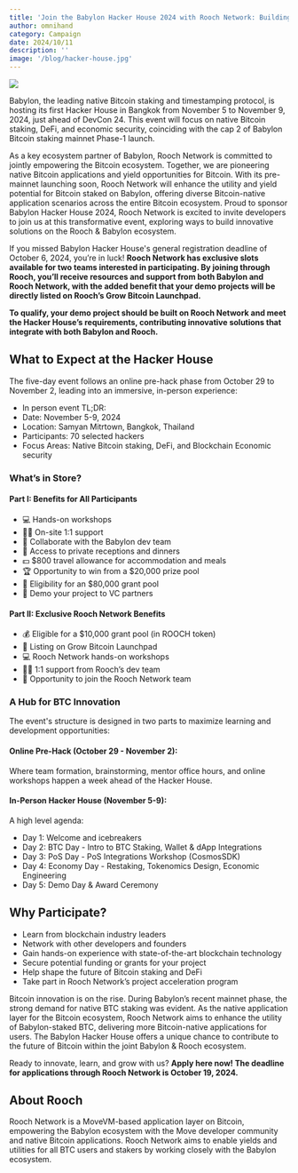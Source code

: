 ```yaml
---
title: 'Join the Babylon Hacker House 2024 with Rooch Network: Building Native Bitcoin Applications on the Rooch & Babylon Ecosystem'
author: omnihand
category: Campaign
date: 2024/10/11
description: ''
image: '/blog/hacker-house.jpg'
---
```



<PostHeader />

![](/blog/hacker-house.jpg)

Babylon, the leading native Bitcoin staking and timestamping protocol, is hosting its first Hacker House in Bangkok from November 5 to November 9, 2024, just ahead of DevCon 24. This event will focus on native Bitcoin staking, DeFi, and economic security, coinciding with the cap 2 of Babylon Bitcoin staking mainnet Phase-1 launch.

As a key ecosystem partner of Babylon, Rooch Network is committed to jointly empowering the Bitcoin ecosystem. Together, we are pioneering native Bitcoin applications and yield opportunities for Bitcoin. With its pre-mainnet launching soon, Rooch Network will enhance the utility and yield potential for Bitcoin staked on Babylon, offering diverse Bitcoin-native application scenarios across the entire Bitcoin ecosystem. Proud to sponsor Babylon Hacker House 2024, Rooch Network is excited to invite developers to join us at this transformative event, exploring ways to build innovative solutions on the Rooch & Babylon ecosystem.

If you missed Babylon Hacker House's general registration deadline of October 6, 2024, you’re in luck! **Rooch Network has exclusive slots available for two teams interested in participating. By joining through Rooch, you’ll receive resources and support from both Babylon and Rooch Network, with the added benefit that your demo projects will be directly listed on Rooch’s Grow Bitcoin Launchpad.**

**To qualify, your demo project should be built on Rooch Network and meet the Hacker House’s requirements, contributing innovative solutions that integrate with both Babylon and Rooch.**

## What to Expect at the Hacker House

The five-day event follows an online pre-hack phase from October 29 to November 2, leading into an immersive, in-person experience:

- In person event TL;DR:
- Date: November 5-9, 2024
- Location: Samyan Mitrtown, Bangkok, Thailand
- Participants: 70 selected hackers
- Focus Areas: Native Bitcoin staking, DeFi, and Blockchain Economic security

### What’s in Store?

#### Part I: Benefits for All Participants

- 💻 Hands-on workshops
- 👩‍💻 On-site 1:1 support
- 🤝 Collaborate with the Babylon dev team
- 🍻 Access to private receptions and dinners
- 💵 $800 travel allowance for accommodation and meals
- 🏆 Opportunity to win from a $20,000 prize pool
- 📄 Eligibility for an $80,000 grant pool
- 💼 Demo your project to VC partners

#### Part II: Exclusive Rooch Network Benefits

- 💰 Eligible for a $10,000 grant pool (in ROOCH token)
- 🚀 Listing on Grow Bitcoin Launchpad
- 💻 Rooch Network hands-on workshops
- 👩‍💻 1:1 support from Rooch’s dev team
- 🔑 Opportunity to join the Rooch Network team

### A Hub for BTC Innovation

The event's structure is designed in two parts to maximize learning and development opportunities:

#### Online Pre-Hack (October 29 - November 2):

Where team formation, brainstorming, mentor office hours, and online workshops happen a week ahead of the Hacker House.

#### In-Person Hacker House (November 5-9):

A high level agenda:

- Day 1: Welcome and icebreakers
- Day 2: BTC Day - Intro to BTC Staking, Wallet & dApp Integrations
- Day 3: PoS Day - PoS Integrations Workshop (CosmosSDK)
- Day 4: Economy Day - Restaking, Tokenomics Design, Economic Engineering
- Day 5: Demo Day & Award Ceremony

## Why Participate?

- Learn from blockchain industry leaders
- Network with other developers and founders
- Gain hands-on experience with state-of-the-art blockchain technology
- Secure potential funding or grants for your project
- Help shape the future of Bitcoin staking and DeFi
- Take part in Rooch Network’s project acceleration program

Bitcoin innovation is on the rise. During Babylon’s recent mainnet phase, the strong demand for native BTC staking was evident. As the native application layer for the Bitcoin ecosystem, Rooch Network aims to enhance the utility of Babylon-staked BTC, delivering more Bitcoin-native applications for users. The Babylon Hacker House offers a unique chance to contribute to the future of Bitcoin within the joint Babylon & Rooch ecosystem.

Ready to innovate, learn, and grow with us? **Apply here now! The deadline for applications through Rooch Network is October 19, 2024.**

## About Rooch

Rooch Network is a MoveVM-based application layer on Bitcoin, empowering the Babylon ecosystem with the Move developer community and native Bitcoin applications. Rooch Network aims to enable yields and utilities for all BTC users and stakers by working closely with the Babylon ecosystem. 

